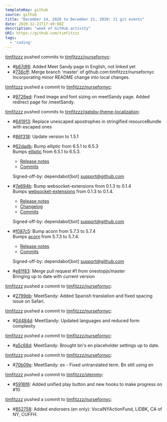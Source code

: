 ---
templateKey: github
source: github
title: "December 14, 2020 to December 21, 2020: 11 git events"
date: 2020-12-21T17:49:08Z
description: "week of GitHub activity"
URI: https://github.com/timfitzzz
tags: 
  - 'coding'
---

[timfitzzz](https://github.com/timfitzzz) pushed commits to [timfitzzz/nursefornyc](https://github.com/timfitzzz/nursefornyc): 
* #[b67df6](https://github.com/timfitzzz/nursefornyc/commits/b67df6351feea67ebe90772542d55734d1e04d3b): Added Meet Sandy page in English, not linked yet  
* #[736cff](https://github.com/timfitzzz/nursefornyc/commits/736cffd8ff40c8ae7acbce0bcc9ca2eedd266121): Merge branch 'master' of github.com:timfitzzz/nursefornyc  
  Incorporating minor README change into local changes.  

[timfitzzz](https://github.com/timfitzzz) pushed a commit to [timfitzzz/nursefornyc](https://github.com/timfitzzz/nursefornyc): 
* #[9726ed](https://github.com/timfitzzz/nursefornyc/commits/9726ed6973a790c69da4c4ad155a789115b5dede): Fixed image and font sizing on meetSandy page. Added redirect page for /meetSandy.  



[timfitzzz](https://github.com/timfitzzz) pushed commits to [timfitzzz/gatsby-theme-localization](https://github.com/timfitzzz/gatsby-theme-localization): 
* #[641913](https://github.com/timfitzzz/gatsby-theme-localization/commits/641913db982b57e19d57c561502a0d9b3ecf4de9): Replace unescaped apostrophes in stringified resourceBundle with escaped ones  
* #[86f318](https://github.com/timfitzzz/gatsby-theme-localization/commits/86f31869581697a9913eb1c33f2222830aa5c9fe): Update version to 1.5.1  
* #[62dadb](https://github.com/timfitzzz/gatsby-theme-localization/commits/62dadb25712cb781411d7000a3e3d40db5aa92e8): Bump elliptic from 6.5.1 to 6.5.3         
  Bumps [elliptic](https://github.com/indutny/elliptic) from 6.5.1 to 6.5.3.  
  - [Release notes](https://github.com/indutny/elliptic/releases)  
  - [Commits](https://github.com/indutny/elliptic/compare/v6.5.1...v6.5.3)  

  Signed-off-by: dependabot[bot] <support@github.com>  

* #[7e694b](https://github.com/timfitzzz/gatsby-theme-localization/commits/7e694b7f2203090db823b0de3f4558cb5b8c173f): Bump websocket-extensions from 0.1.3 to 0.1.4        
  Bumps [websocket-extensions](https://github.com/faye/websocket-extensions-node) from 0.1.3 to 0.1.4.  
  - [Release notes](https://github.com/faye/websocket-extensions-node/releases)  
  - [Changelog](https://github.com/faye/websocket-extensions-node/blob/master/CHANGELOG.md)  
  - [Commits](https://github.com/faye/websocket-extensions-node/compare/0.1.3...0.1.4)  
    
  Signed-off-by: dependabot[bot] <support@github.com>  

* #[f087c5](https://github.com/timfitzzz/gatsby-theme-localization/commits/f087c57b4efaed83904a737e3da4b58617628795): Bump acorn from 5.7.3 to 5.7.4       
  Bumps [acorn](https://github.com/acornjs/acorn) from 5.7.3 to 5.7.4.  
  - [Release notes](https://github.com/acornjs/acorn/releases)  
  - [Commits](https://github.com/acornjs/acorn/compare/5.7.3...5.7.4)  
    
  Signed-off-by: dependabot[bot] <support@github.com>  

* #[e81f83](https://github.com/timfitzzz/gatsby-theme-localization/commits/e81f83cfb8f488a2837b4260c926f6319ee358a8): Merge pull request #1 from onestopjs/master         
  Bringing up to date with current version  

[timfitzzz](https://github.com/timfitzzz) pushed a commit to [timfitzzz/nursefornyc](https://github.com/timfitzzz/nursefornyc): 
* #[2799db](https://github.com/timfitzzz/nursefornyc/commits/2799db73a1b3bae71c3e3da90de9c1b437b12bd1): MeetSandy: Added Spanish translation and fixed spacing issue on Safari.  

[timfitzzz](https://github.com/timfitzzz) pushed a commit to [timfitzzz/nursefornyc](https://github.com/timfitzzz/nursefornyc): 
* #[04484d](https://github.com/timfitzzz/nursefornyc/commits/04484d9b4a18845b89277290cdd2df2420b76c24): MeetSandy: Updated languages and reduced form complexity  

[timfitzzz](https://github.com/timfitzzz) pushed a commit to [timfitzzz/nursefornyc](https://github.com/timfitzzz/nursefornyc): 
* #[a5c68d](https://github.com/timfitzzz/nursefornyc/commits/a5c68d0efc4a0c0cfce7e9e1570e282fea384218): MeetSandy: Brought bn's en placeholder settings up to date.  

[timfitzzz](https://github.com/timfitzzz) pushed a commit to [timfitzzz/nursefornyc](https://github.com/timfitzzz/nursefornyc): 
* #[70b09e](https://github.com/timfitzzz/nursefornyc/commits/70b09e05af2484b0803c645b7cae5af210d6fdef): MeetSandy: es - Fixed untranslated term. Bn still using en  

[timfitzzz](https://github.com/timfitzzz) pushed a commit to [timfitzzz/stemmy](https://github.com/timfitzzz/stemmy): 
* #[5916f6](https://github.com/timfitzzz/stemmy/commits/5916f627ea3cde7000e3658c0c74ebcb91a94a6e): Added unified play button and new hooks to make progress on #10  

[timfitzzz](https://github.com/timfitzzz) pushed a commit to [timfitzzz/nursefornyc](https://github.com/timfitzzz/nursefornyc): 
* #[852758](https://github.com/timfitzzz/nursefornyc/commits/85275816051ab2fe4eb02c0d3467e63c2709d9cc): Added endorsers (en only): VocalNYActionFund, LIDBK, CA of NY, CUFFH.  

